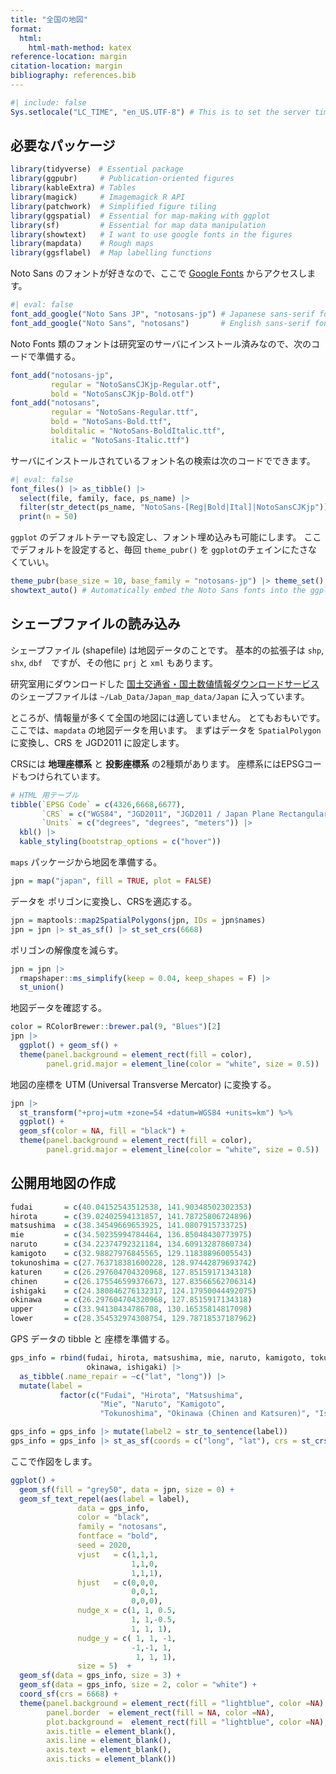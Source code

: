 ```yaml
---
title: "全国の地図"
format: 
  html:
    html-math-method: katex
reference-location: margin
citation-location: margin
bibliography: references.bib
---
```


```r
#| include: false
Sys.setlocale("LC_TIME", "en_US.UTF-8") # This is to set the server time locate to en_US.UTF-8
```

## 必要なパッケージ

```r
library(tidyverse)　# Essential package
library(ggpubr)     # Publication-oriented figures
library(kableExtra) # Tables
library(magick)     # Imagemagick R API
library(patchwork)  # Simplified figure tiling
library(ggspatial)  # Essential for map-making with ggplot
library(sf)         # Essential for map data manipulation
library(showtext)   # I want to use google fonts in the figures
library(mapdata)    # Rough maps
library(ggsflabel)  # Map labelling functions
```

Noto Sans のフォントが好きなので、ここで [Google Fonts](https://fonts.google.com/) からアクセスします。

```r
#| eval: false
font_add_google("Noto Sans JP", "notosans-jp") # Japanese sans-serif font
font_add_google("Noto Sans", "notosans")       # English sans-serif font
```

Noto Fonts 類のフォントは研究室のサーバにインストール済みなので、次のコードで準備する。

```r
font_add("notosans-jp", 
         regular = "NotoSansCJKjp-Regular.otf",
         bold = "NotoSansCJKjp-Bold.otf")
font_add("notosans", 
         regular = "NotoSans-Regular.ttf",
         bold = "NotoSans-Bold.ttf",
         bolditalic = "NotoSans-BoldItalic.ttf",
         italic = "NotoSans-Italic.ttf")
```

サーバにインストールされているフォント名の検索は次のコードでできます。

```r
#| eval: false
font_files() |> as_tibble() |> 
  select(file, family, face, ps_name) |> 
  filter(str_detect(ps_name, "NotoSans-[Reg|Bold|Ital]|NotoSansCJKjp")) |> 
  print(n = 50)
```


`ggplot` のデフォルトテーマも設定し、フォント埋め込みも可能にします。
ここでデフォルトを設定すると、毎回 `theme_pubr()` を `ggplot`のチェインにたさなくていい。

```r
theme_pubr(base_size = 10, base_family = "notosans-jp") |> theme_set()
showtext_auto() # Automatically embed the Noto Sans fonts into the ggplots.
```


## シェープファイルの読み込み

シェープファイル (shapefile) は地図データのことです。
基本的の拡張子は `shp`, `shx`, `dbf`　ですが、その他に `prj` と `xml` もあります。

研究室用にダウンロードした [国土交通省・国土数値情報ダウンロードサービス](https://nlftp.mlit.go.jp/ksj/index.html) のシェープファイルは `~/Lab_Data/Japan_map_data/Japan` に入っています。

ところが、情報量が多くて全国の地図には適していません。
とてもおもいです。
ここでは、`mapdata` の地図データを用います。
まずはデータを `SpatialPolygon` に変換し、CRS を JGD2011 に設定します。

CRSには **地理座標系** と **投影座標系** の2種類があります。
座標系にはEPSGコードもつけられています。

```r
# HTML 用テーブル
tibble(`EPSG Code` = c(4326,6668,6677),
       `CRS` = c("WGS84", "JGD2011", "JGD2011 / Japan Plane Rectangular CS IX"),
       `Units` = c("degrees", "degrees", "meters")) |> 
  kbl() |> 
  kable_styling(bootstrap_options = c("hover"))
```

`maps` パッケージから地図を準備する。

```r
jpn = map("japan", fill = TRUE, plot = FALSE)
```

データを ポリゴンに変換し、CRSを適応する。

```r
jpn = maptools::map2SpatialPolygons(jpn, IDs = jpn$names)
jpn = jpn |> st_as_sf() |> st_set_crs(6668)
```

ポリゴンの解像度を減らす。

```r
jpn = jpn |> 
  rmapshaper::ms_simplify(keep = 0.04, keep_shapes = F) |>
  st_union()
```

地図データを確認する。

```r
color = RColorBrewer::brewer.pal(9, "Blues")[2]
jpn |> 
  ggplot() + geom_sf() + 
  theme(panel.background = element_rect(fill = color),
        panel.grid.major = element_line(color = "white", size = 0.5))
```

地図の座標を UTM (Universal Transverse Mercator) に変換する。
```r
jpn |> 
  st_transform("+proj=utm +zone=54 +datum=WGS84 +units=km") %>% 
  ggplot() + 
  geom_sf(color = NA, fill = "black") + 
  theme(panel.background = element_rect(fill = color),
        panel.grid.major = element_line(color = "white", size = 0.5))
```


## 公開用地図の作成

```r
fudai       = c(40.04152543512538, 141.90348502302353)
hirota      = c(39.02402594131857, 141.78725806724896)
matsushima  = c(38.34549669653925, 141.0807915733725)
mie         = c(34.50235994784464, 136.85048430773975)
naruto      = c(34.22374792321184, 134.60913287860734)
kamigoto    = c(32.98827976845565, 129.11838896005543)
tokunoshima = c(27.763718381600228, 128.97442879693742)
katuren     = c(26.297604704320968, 127.8515917134318)
chinen      = c(26.175546599376673, 127.83566562706314)
ishigaki    = c(24.380846276132317, 124.17950044492075)
okinawa     = c(26.297604704320968, 127.8515917134318)
upper       = c(33.94130434786708, 130.16535814817098)
lower       = c(28.354532974308754, 129.78718537187962)
```


GPS データの tibble と 座標を準備する。

```r
gps_info = rbind(fudai, hirota, matsushima, mie, naruto, kamigoto, tokunoshima,
                 okinawa, ishigaki) |> 
  as_tibble(.name_repair = ~c("lat", "long")) |> 
  mutate(label = 
           factor(c("Fudai", "Hirota", "Matsushima", 
                    "Mie", "Naruto", "Kamigoto", 
                    "Tokunoshima", "Okinawa (Chinen and Katsuren)", "Ishigaki")))

gps_info = gps_info |> mutate(label2 = str_to_sentence(label)) 
gps_info = gps_info |> st_as_sf(coords = c("long", "lat"), crs = st_crs(jpn))

```

ここで作図をします。

```r
ggplot() +
  geom_sf(fill = "grey50", data = jpn, size = 0) +
  geom_sf_text_repel(aes(label = label), 
               data = gps_info,
               color = "black",
               family = "notosans", 
               fontface = "bold",
               seed = 2020,
               vjust   = c(1,1,1,
                           1,1,0,
                           1,1,1), 
               hjust   = c(0,0,0,
                           0,0,1,
                           0,0,0),
               nudge_x = c(1, 1, 0.5,
                           1, 1,-0.5,
                           1, 1, 1),
               nudge_y = c( 1, 1, -1,
                           -1,-1, 1,
                            1, 1, 1),
               size = 5)  + 
  geom_sf(data = gps_info, size = 3) +
  geom_sf(data = gps_info, size = 2, color = "white") +
  coord_sf(crs = 6668) +
  theme(panel.background = element_rect(fill = "lightblue", color =NA),
        panel.border  = element_rect(fill = NA, color =NA),
        plot.background =  element_rect(fill = "lightblue", color =NA),
        axis.title = element_blank(),
        axis.line = element_blank(),
        axis.text = element_blank(),
        axis.ticks = element_blank())
```



